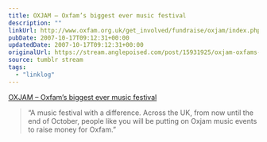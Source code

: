 ```yaml
---
title: OXJAM – Oxfam’s biggest ever music festival
description: ""
linkUrl: http://www.oxfam.org.uk/get_involved/fundraise/oxjam/index.php
pubDate: 2007-10-17T09:12:31+00:00
updatedDate: 2007-10-17T09:12:31+00:00
originalUrl: https://stream.anglepoised.com/post/15931925/oxjam-oxfams-biggest-ever-music-festival
source: tumblr stream
tags:
  - "linklog"
---
```


[OXJAM &#8211; Oxfam&#8217;s biggest ever music festival][1]

> &ldquo;A music festival with a difference. Across the UK, from now until the end of October, people like you will be putting on Oxjam music events to raise money for Oxfam.&rdquo;

[1]: http://www.oxfam.org.uk/get_involved/fundraise/oxjam/index.php
